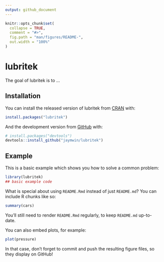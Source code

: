 ```yaml
---
output: github_document
---
```


<!-- README.md is generated from README.Rmd. Please edit that file -->

```r
knitr::opts_chunk$set(
  collapse = TRUE,
  comment = "#>",
  fig.path = "man/figures/README-",
  out.width = "100%"
)
```

# lubritek

<!-- badges: start -->
<!-- badges: end -->

The goal of lubritek is to ...

## Installation

You can install the released version of lubritek from [CRAN](https://CRAN.R-project.org) with:

``` r
install.packages("lubritek")
```

And the development version from [GitHub](https://github.com/) with:

``` r
# install.packages("devtools")
devtools::install_github("jaymwin/lubritek")
```
## Example

This is a basic example which shows you how to solve a common problem:

```r
library(lubritek)
## basic example code
```

What is special about using `README.Rmd` instead of just `README.md`? You can include R chunks like so:

```r
summary(cars)
```

You'll still need to render `README.Rmd` regularly, to keep `README.md` up-to-date.

You can also embed plots, for example:

```r
plot(pressure)
```

In that case, don't forget to commit and push the resulting figure files, so they display on GitHub!
